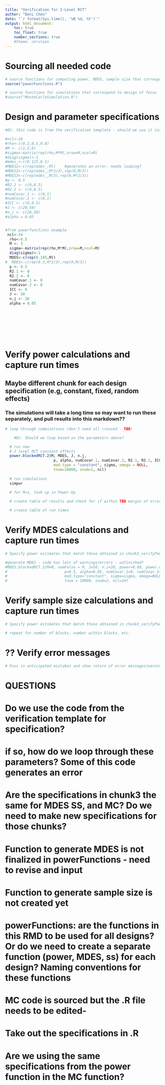 ```yaml
---
title: "Verification for 2-Level RCT"
author: "Deni Chen"
date: "`r format(Sys.time(), '%B %d, %Y')`"
output: html_document:
    toc: true
    toc_float: true
    number_sections: true
    #theme: cerulean
---
```


# Sourcing all needed code 

```r
# source functions for computing power, MDES, sample size that correspond to design of focus
source("powerFunctions.R")

# source functions for simulations that correspond to design of focus
#source("MonteCarloSimulation.R")
```


# Design and parameter specifications

```r
#DC: this code is from the verification template - should we use it instead of the code below that was taken from powerFunctions.Rmd?

#ncl<-24
#rho<-c(0.2,0.5,0.8)
#M <- c(1,3,6)
#sigma<-matrix(rep(rho,M*M),nrow=M,ncol=M)
#diag(sigma)<-1
#mdes_<-c(0.125,0.5)
#MDES1<-c(rep(mdes_,M))    #generates an error- needs looping?
#MDES2<-c(rep(mdes_,M*2/3),rep(0,M/3))
#MDES3<-c(rep(mdes_,M/3),rep(0,M*2/3))
#p <- 0.5
#R2.1 <- c(0,0.5)
#R2.2 <- c(0,0.5)
#numCovar.1 <- c(0,1)
#numCovar.2 <- c(0,1)
#ICC <- c(0,0.5)
#J <- c(20,50)
#n.j <- c(20,50)
#alpha = 0.05


#from powerfunctions example 
 ncl<-24
  rho<-0.5
  M <- 3
  sigma<-matrix(rep(rho,M*M),nrow=M,ncol=M)
  diag(sigma)<-1
  MDES<-c(rep(0.185,M))
#  MDES<-c(rep(0.3,M*2/3),rep(0,M/3))
  p <- 0.5
  R2.1 <- 0
  R2.2 <- 0
  numCovar.1 <- 0
  numCovar.2 <- 0
  ICC <- 0
  J <- 50
  n.j <- 20
  alpha = 0.05

  
  
  

  
  
```

# Verify power calculations and capture run times

## Maybe different chunk for each design specification (e.g, constant, fixed, random effects)

### The simulations will take a long time so may want to run these separately, and pull results into this markdown??

```r
# loop through combinations (don't need all crossed - TBD)

    #DC: Should we loop based on the parameters above?

  # run new
  # 2 level RCT constant effects
  power.blockedRCT.2(M, MDES, J, n.j,
                      p, alpha, numCovar.1, numCovar.2, R2.1, R2.2, ICC, 
                      mod.type = "constant", sigma, omega = NULL,
                      tnum=10000, snum=2, ncl)
    
  # run simulations
  simpwr
  
  # for M=1, look up in Power-Up

  # create table of results and check for if within TBD margin of error

  # create table of run times

```

# Verify MDES calculations and capture run times

```r

# Specify power estimates that match those obtained in chunk3_verifyPower (grab from final table/matrix) and corresponding sample size - and check that returned MDES is correct

#generate MDES - code has lots of warnings/errors - unfinished?
#MDES.blockedRCT.2(M=M, numFalse = M, J=50, n.j=20, power=0.80, power.definition = "min2", MTP = "BF", marginError = 0.005,
#                          p=0.5, alpha=0.05, numCovar.1=0, numCovar.2=0, R2.1=0, R2.2=0, ICC=0, 
#                          mod.type="constant", sigma=sigma, omega=NULL,
#                          tnum = 10000, snum=2, ncl=24)


```

# Verify sample size calculations and capture run times

```r

# Specify power estimates that match those obtained in chunk3_verifyPower (grab from final table/matrix) and corresponding MDES - and check that returned sample size is correct

# repeat for number of blocks, number within blocks, etc. 

```

# ?? Verify error messages


```r

# Pass in anticipated mistakes and show return of error messages/warnings?

```



# QUESTIONS
#   Do we use the code from the verification template for specification?
#     if so, how do we loop through these parameters? Some of this code generates an error
#   Are the specifications in chunk3 the same for MDES SS, and MC? Do we need to make new specifications for those chunks?
#   Function to generate MDES is not finalized in powerFunctions - need to revise and input 
#   Function to generate sample size is not created yet

#   powerFunctions: are the functions in this RMD to be used for all designs? Or do we need to create a separate function (power, MDES, ss) for       each design? Naming conventions for these functions

#   MC code is sourced but the .R file needs to be edited-
#     Take out the specifications in .R
#     Are we using the same specifications from the power function in the MC function?


